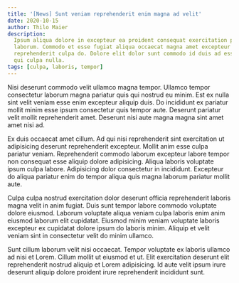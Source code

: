 ```yaml
---
title: '[News] Sunt veniam reprehenderit enim magna ad velit'
date: 2020-10-15
author: Thilo Maier
description:
  Ipsum aliqua dolore in excepteur ea proident consequat exercitation pariatur
  laborum. Commodo et esse fugiat aliqua occaecat magna amet excepteur
  reprehenderit culpa do. Dolore elit dolor sunt commodo id duis ad esse aute id
  qui culpa nulla.
tags: [culpa, laboris, tempor]
---
```


Nisi deserunt commodo velit ullamco magna tempor. Ullamco tempor consectetur
laborum magna pariatur quis qui nostrud eu minim. Est ex nulla sint velit veniam
esse enim excepteur aliquip duis. Do incididunt ex pariatur mollit minim esse
ipsum consectetur quis tempor aute. Deserunt pariatur velit mollit reprehenderit
amet. Deserunt nisi aute magna magna sint amet amet nisi ad.

Ex duis occaecat amet cillum. Ad qui nisi reprehenderit sint exercitation ut
adipisicing deserunt reprehenderit excepteur. Mollit anim esse culpa pariatur
veniam. Reprehenderit commodo laborum excepteur labore tempor non consequat esse
aliquip dolore adipisicing. Aliqua laboris voluptate ipsum culpa labore.
Adipisicing dolor consectetur in incididunt. Excepteur do aliqua pariatur enim
do tempor aliqua quis magna laborum pariatur mollit aute.

Culpa culpa nostrud exercitation dolor deserunt officia reprehenderit laboris
magna velit in anim fugiat. Duis sunt tempor labore commodo voluptate dolore
eiusmod. Laborum voluptate aliqua veniam culpa laboris enim anim eiusmod laborum
elit cupidatat. Eiusmod minim veniam voluptate laboris excepteur ex cupidatat
dolore ipsum do laboris minim. Aliquip et velit veniam sint in consectetur velit
do minim ullamco.

Sunt cillum laborum velit nisi occaecat. Tempor voluptate ex laboris ullamco ad
nisi et Lorem. Cillum mollit ut eiusmod et ut. Elit exercitation deserunt elit
reprehenderit nostrud aliquip et Lorem adipisicing. Id aute velit ipsum irure
deserunt aliquip dolore proident irure reprehenderit incididunt sunt.
